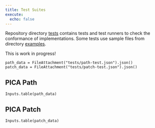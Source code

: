 ```yaml
---
title: Test Suites
execute:
  echo: false
---
```


Repository directory [tests](https://github.com/gbv/pica-specifications/tree/main/tests) contains tests and test runners to check the conformance of implementations. Some tests use sample files from directory [examples](https://github.com/gbv/pica-specifications/tree/main/examples).

::: {.callout-note}
This is work in progress!
:::
```ojs
path_data = FileAttachment("tests/path-test.json").json()
patch_data = FileAttachment("tests/patch-test.json").json()
```

## PICA Path

```ojs
Inputs.table(path_data)
```

## PICA Patch

```ojs
Inputs.table(patch_data)
```